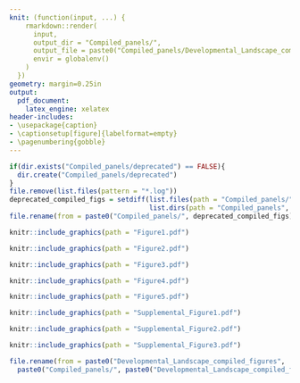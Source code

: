 ```yaml
---
knit: (function(input, ...) {
    rmarkdown::render(
      input,
      output_dir = "Compiled_panels/",
      output_file = paste0("Compiled_panels/Developmental_Landscape_compiled_figures", '_', Sys.Date(), '.pdf'),
      envir = globalenv()
    )
  })
geometry: margin=0.25in
output:
  pdf_document: 
    latex_engine: xelatex
header-includes:
- \usepackage{caption}
- \captionsetup[figure]{labelformat=empty}
- \pagenumbering{gobble}
---
```


```r
if(dir.exists("Compiled_panels/deprecated") == FALSE){
  dir.create("Compiled_panels/deprecated")
}
file.remove(list.files(pattern = "*.log"))
deprecated_compiled_figs = setdiff(list.files(path = "Compiled_panels/", recursive = FALSE), 
                                   list.dirs(path = "Compiled_panels", recursive = FALSE, full.names = FALSE))
file.rename(from = paste0("Compiled_panels/", deprecated_compiled_figs), paste0("Compiled_panels/deprecated/", deprecated_compiled_figs))
```

```r
knitr::include_graphics(path = "Figure1.pdf")
```

```r
knitr::include_graphics(path = "Figure2.pdf")
```

```r
knitr::include_graphics(path = "Figure3.pdf")
```

```r
knitr::include_graphics(path = "Figure4.pdf")
```

```r
knitr::include_graphics(path = "Figure5.pdf")
```

```r
knitr::include_graphics(path = "Supplemental_Figure1.pdf")
```

```r
knitr::include_graphics(path = "Supplemental_Figure2.pdf")
```

```r
knitr::include_graphics(path = "Supplemental_Figure3.pdf")
```

<!-- ```{r SF5, echo=FALSE, fig.cap = "Supplemental Figure 5"} -->
<!-- knitr::include_graphics(path = "Supplemental_Figure5.pdf") -->
<!-- ``` -->

```r
file.rename(from = paste0("Developmental_Landscape_compiled_figures", '_', Sys.Date(), '.log'),
  paste0("Compiled_panels/", paste0("Developmental_Landscape_compiled_figures", '_', Sys.Date(), '.log')))
```